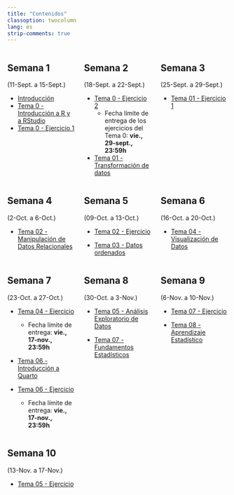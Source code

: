 ```yaml
---
title: "Contenidos"
classoption: twocolumn
lang: es
strip-comments: true
---
```



<!-- **********************************************************************  -->
:::: {.columns}

::: {.column width="33%"}
## Semana 1  
(11-Sept. a 15-Sept.)

  * [Introducción](docs/0Intro.qmd)
  * [Tema 0 - Introducción a R y a RStudio](docs/Tema00.qmd)
  * [Tema 0 - Ejercicio 1](docs/Tema00ej1.qmd)
 

:::


::: {.column width="33%"}

## Semana 2
(18-Sept. a 22-Sept.)

  * [Tema 0 - Ejercicio 2](docs/Tema00ej2.qmd) 
    * Fecha límite de entrega de los ejercicios del Tema 0: **vie., 29-sept., 23:59h**


  * [Tema 01 - Transformación de datos](docs/Tema01.qmd)

:::



::: {.column width="33%"}

## Semana 3
(25-Sept. a 29-Sept.)


  * [Tema 01 - Ejercicio 1](docs/Tema01ej1.qmd)


:::

::::

<!-- **********************************************************************  -->

:::: {.columns}

::: {.column width="33%"}

## Semana 4
(2-Oct. a 6-Oct.)


  * [Tema 02 -  Manipulación de Datos Relacionales](docs/Tema02.qmd)
  

:::


::: {.column width="33%"}


## Semana 5
(09-Oct. a 13-Oct.)

  * [Tema 02 - Ejercicio](docs/Tema02ej.qmd)

  * [Tema 03 - Datos ordenados](docs/Tema03.qmd)


:::

::: {.column width="33%"}

## Semana 6
(16-Oct. a 20-Oct.)

  * [Tema 04 - Visualización de Datos](docs/Tema04.qmd)

:::

::::


<!-- ********************************************************************** -->


:::: {.columns}

::: {.column width="33%"}

## Semana 7
(23-Oct. a 27-Oct.)


  * [Tema 04 - Ejercicio](docs/Tema04ej.qmd)    

    * Fecha límite de entrega: **vie., 17-nov., 23:59h**

  * [Tema 06 - Introducción a Quarto](docs/Tema06.qmd) 
 
  * [Tema 06 - Ejercicio](docs/Tema06ej.qmd)
    
    * Fecha límite de entrega: **vie., 17-nov., 23:59h**
  
:::


::: {.column width="33%"}

## Semana 8
(30-Oct. a 3-Nov.)

 * [Tema 05 - Análisis Exploratorio de Datos](docs/Tema05.qmd)

 * [Tema 07 - Fundamentos Estadísticos](docs/Tema07.qmd)

:::


::: {.column width="33%"}

## Semana 9
(6-Nov. a 10-Nov.)

 * [Tema 07 - Ejercicio](docs/Tema07ej.qmd)

 * [Tema 08 - Aprendizaje Estadístico](docs/Tema08.qmd)  


:::

::::


<!-- ********************************************************************** -->

:::: {.columns}

::: {.column width="33%"}

## Semana 10
(13-Nov. a 17-Nov.)

  * [Tema 05 - Ejercicio](docs/Tema05ejWebScrap.qmd)

  
:::


::: {.column width="33%"}


<!--
## Semana 11
(21-Nov. a 25-Nov.)

  * [Tema 11 - kNN](docs/Tema11.html)
  * [Tema 13 - `tidymodels`](docs/Tema13.html)

-->
:::


::: {.column width="33%"}
<!--
## Semana 12
(28-Nov. a 02-Dic.)

  * [Tema 12 - Métodos basados en árboles](docs/Tema12.html)

  * [Tema 13 - Ejercicio](docs/Tema13_Ejerc.html)

    - Entregar [aquí](https://docs.google.com/forms/d/e/1FAIpQLSeDCAi9CtQvZVOk7DiWeZKevOBDO_4uvWrKTbTR5xEaMrtarg/viewform)
    - Fecha:  dom. 11-Dic. 23:00h  
  
-->

:::

::::


<!-- ********************************************************************** -->

<!--
:::: {.columns}

::: {.column width="33%"}

## Semana 13
(05-Dic. a 09-Dic.)

  * [Tema 14 - Otros algoritmos de aprendizaje supervisado](docs/Tema14.html)

  * [Tema 15 - Aprendizaje No Supervisado](docs/Tema15.html)
  
  * [Tema 14 - Ejercicio](docs/Tema14_Ejerc.html)

    - Entregar [aquí](https://docs.google.com/forms/d/e/1FAIpQLSd2Li9iaD6Wy1nHKT25kHcF_mDY2rhqPQP1KVzptn7hxjnW-g/viewform)
    - Fecha:  dom. 18-Dic. 23:00h  
    
  * [Tema 15 - Ejercicio](docs/Tema15_Ejerc.html)

    - Entregar [aquí](https://docs.google.com/forms/d/e/1FAIpQLSdECFv5-MbsUxeYphn_7n1_56o5owqnA9V8ppV0Cga5I7QgTg/viewform)
    - Fecha:  dom. 18-Dic. 23:00h  

:::


::: {.column width="33%"}

## Semana 14
(12-Dic. a 16-Dic.)

  * [Tema 16 - Usando `rtweet` para Análisis de Redes y de Texto](docs/Tema16.html)

  * [Ejemplo de Proyecto](docs/Proyect01.html)

:::


::: {.column width="33%"}

## Semana 15
(19-Dic. a 23-Dic.)


:::

::::

<!--

-->
